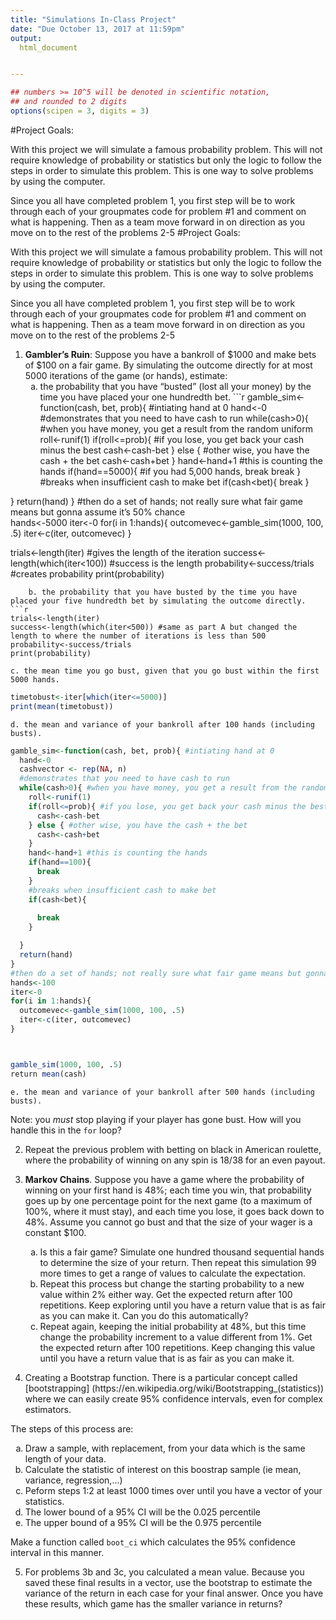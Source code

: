 ```yaml
---
title: "Simulations In-Class Project"
date: "Due October 13, 2017 at 11:59pm"
output:
  html_document


---
```


<style type="text/css">
.table {

    width: 80%;
    margin-left:10%; 
    margin-right:10%;
}
</style>
```r
## numbers >= 10^5 will be denoted in scientific notation,
## and rounded to 2 digits
options(scipen = 3, digits = 3)
```




#Project Goals:



With this project we will simulate a famous probability problem. This will not require knowledge of probability or statistics but only the logic to follow the steps in order to simulate this problem. This is one way to solve problems by using the computer. 


Since you all have completed problem 1, you first step will be to work through each of your groupmates code for problem #1 and comment on what is happening. Then as a team move forward in on direction as you move on to the rest of the problems 2-5
#Project Goals:



With this project we will simulate a famous probability problem. This will not require knowledge of probability or statistics but only the logic to follow the steps in order to simulate this problem. This is one way to solve problems by using the computer. 


Since you all have completed problem 1, you first step will be to work through each of your groupmates code for problem #1 and comment on what is happening. Then as a team move forward in on direction as you move on to the rest of the problems 2-5

 1. **Gambler's Ruin**: Suppose you have a bankroll of $1000 and make bets of $100 on a fair game. By simulating the outcome directly for at most 5000 iterations of the game (or hands), estimate:
    a. the probability that you have "busted" (lost all your money) by the time you have placed your one hundredth bet. 
```r
gamble_sim<-function(cash, bet, prob){ #intiating hand at 0
  hand<-0
  #demonstrates that you need to have cash to run
  while(cash>0){ #when you have money, you get a result from the random uniform
    roll<-runif(1)
    if(roll<=prob){ #if you lose, you get back your cash minus the best
      cash<-cash-bet
    } else { #other wise, you have the cash + the bet
      cash<-cash+bet
    }
    hand<-hand+1 #this is counting the hands
    if(hand==5000){ #if you had 5,000 hands, break
      break
    }
    #breaks when insufficient cash to make bet
    if(cash<bet){
      break
    }

  } 
  return(hand)
}
#then do a set of hands; not really sure what fair game means but gonna assume it's 50% chance  
hands<-5000
iter<-0
for(i in 1:hands){
  outcomevec<-gamble_sim(1000, 100, .5)
  iter<-c(iter, outcomevec)
}

trials<-length(iter) #gives the length of the iteration
success<-length(which(iter<100)) #success is the length
probability<-success/trials #creates probability
print(probability)
    
```
    b. the probability that you have busted by the time you have placed your five hundredth bet by simulating the outcome directly. 
```r
trials<-length(iter)
success<-length(which(iter<500)) #same as part A but changed the length to where the number of iterations is less than 500
probability<-success/trials
print(probability)

```
    c. the mean time you go bust, given that you go bust within the first 5000 hands.
```r
timetobust<-iter[which(iter<=5000)]
print(mean(timetobust))

```
    d. the mean and variance of your bankroll after 100 hands (including busts).
```r

gamble_sim<-function(cash, bet, prob){ #intiating hand at 0
  hand<-0
  cashvector <- rep(NA, n)
  #demonstrates that you need to have cash to run
  while(cash>0){ #when you have money, you get a result from the random uniform
    roll<-runif(1)
    if(roll<=prob){ #if you lose, you get back your cash minus the best
      cash<-cash-bet
    } else { #other wise, you have the cash + the bet
      cash<-cash+bet
    }
    hand<-hand+1 #this is counting the hands
    if(hand==100){ 
      break
    }
    #breaks when insufficient cash to make bet
    if(cash<bet){
  
      break
    }

  } 
  return(hand)
}
#then do a set of hands; not really sure what fair game means but gonna assume it's 50% chance  
hands<-100
iter<-0
for(i in 1:hands){
  outcomevec<-gamble_sim(1000, 100, .5)
  iter<-c(iter, outcomevec)
}



gamble_sim(1000, 100, .5) 
return mean(cash)


```
    e. the mean and variance of your bankroll after 500 hands (including busts).
 
Note: you *must* stop playing if your player has gone bust. How will you handle this in the `for` loop?

2. Repeat the previous problem with betting on black in American roulette, where the probability of winning on any spin is 18/38 for an even payout.

3. **Markov Chains**. Suppose you have a game where the probability of winning on your first hand is 48%; each time you win, that probability goes up by one percentage point for the next game (to a maximum of 100%, where it must stay), and each time you lose, it goes back down to 48%. Assume you cannot go bust and that the size of your wager is a constant $100.
    a. Is this a fair game? Simulate one hundred thousand sequential hands to determine the size of your return. Then repeat this simulation 99 more times to get a range of values to calculate the expectation.
    b. Repeat this process but change the starting probability to a new value within 2% either way. Get the expected return after 100 repetitions. Keep exploring until you have a return value that is as fair as you can make it. Can you do this automatically?
    c. Repeat again, keeping the initial probability at 48%, but this time change the probability increment to a value different from 1%. Get the expected return after 100 repetitions. Keep changing this value until you have a return value that is as fair as you can make it. 


4. Creating a Bootstrap function. There is a particular concept called [bootstrapping]
(https://en.wikipedia.org/wiki/Bootstrapping_(statistics)) where we can easily create 95% confidence intervals, even for complex estimators.

The steps of this process are:

  a. Draw a sample, with replacement, from your data which is the same length of your data.
  b. Calculate the statistic of interest on this boostrap sample (ie mean, variance, regression,...)
  c. Peform steps 1:2 at least 1000 times over until you have a vector of your statistics. 
  d. The lower bound of a 95% CI will be the 0.025 percentile
  e. The upper bound of a 95% CI will be the 0.975 percentile

Make a function called `boot_ci` which calculates the 95% confidence interval in this manner. 

5. For problems 3b and 3c, you calculated a mean value. Because you saved these final results in a vector, use the bootstrap to estimate the variance of the return in each case for your final answer. Once you have these results, which game has the smaller variance in returns?

